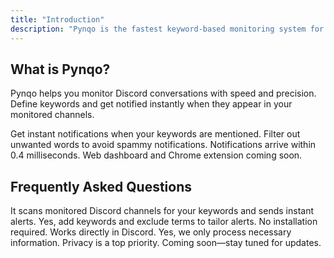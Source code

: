 ```yaml
---
title: "Introduction"
description: "Pynqo is the fastest keyword-based monitoring system for Discord communities."
---
```


## What is Pynqo?

Pynqo helps you monitor Discord conversations with speed and precision. Define keywords and get notified instantly when they appear in your monitored channels.

<CardGroup cols={2}>
  <Card title="Real-Time Alerts" icon="bell" href="https://pynqo.com">
    Get instant notifications when your keywords are mentioned.
  </Card>
  <Card title="Exclude Irrelevant Terms" icon="filter" href="https://pynqo.com">
    Filter out unwanted words to avoid spammy notifications.
  </Card>
</CardGroup>

<CardGroup cols={2}>
  <Card title="Blazing Fast Delivery" icon="rocket" href="https://pynqo.com">
    Notifications arrive within 0.4 milliseconds.
  </Card>
  <Card title="Cross-Platform Access" icon="desktop" href="https://pynqo.com">
    Web dashboard and Chrome extension coming soon.
  </Card>
</CardGroup>

## Frequently Asked Questions

<AccordionGroup>
  <Accordion title="How does Pynqo work?">
    It scans monitored Discord channels for your keywords and sends instant alerts.
  </Accordion>

  <Accordion title="Can I customize notifications?">
    Yes, add keywords and exclude terms to tailor alerts.
  </Accordion>

  <Accordion title="Do I need to install anything?">
    No installation required. Works directly in Discord.
  </Accordion>

  <Accordion title="Is my data safe?">
    Yes, we only process necessary information. Privacy is a top priority.
  </Accordion>

  <Accordion title="When will the web dashboard be available?">
    Coming soon—stay tuned for updates.
  </Accordion>
</AccordionGroup>
